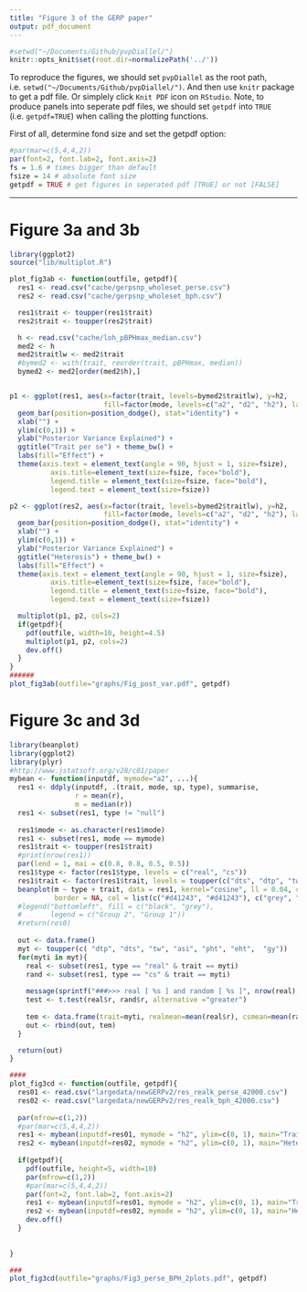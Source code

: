 ```yaml
---
title: "Figure 3 of the GERP paper"
output: pdf_document
---
```


```r
#setwd("~/Documents/Github/pvpDiallel/")
knitr::opts_knit$set(root.dir=normalizePath('../'))
```

To reproduce the figures, we should set `pvpDiallel` as the root path, i.e. `setwd("~/Documents/Github/pvpDiallel/")`. And then use `knitr` package to get a pdf file. Or simplely click `Knit PDF` icon on `RStudio`. Note, to produce panels into seperate pdf files, we should set `getpdf` into `TRUE` (i.e. `getpdf=TRUE`) when calling the plotting functions.

First of all, determine fond size and set the getpdf option:
```r
#par(mar=c(5,4,4,2))
par(font=2, font.lab=2, font.axis=2)
fs = 1.6 # times bigger than default
fsize = 14 # absolute font size
getpdf = TRUE # get figures in seperated pdf [TRUE] or not [FALSE]
```

--------------------------

# Figure 3a and 3b
```r

library(ggplot2)
source("lib/multiplot.R")

plot_fig3ab <- function(outfile, getpdf){
  res1 <- read.csv("cache/gerpsnp_wholeset_perse.csv")
  res2 <- read.csv("cache/gerpsnp_wholeset_bph.csv")

  res1$trait <- toupper(res1$trait)
  res2$trait <- toupper(res2$trait)

  h <- read.csv("cache/loh_pBPHmax_median.csv")
  med2 <- h
  med2$traitlw <- med2$trait
  #bymed2 <- with(trait, reorder(trait, pBPHmax, median))
  bymed2 <- med2[order(med2$h),]


p1 <- ggplot(res1, aes(x=factor(trait, levels=bymed2$traitlw), y=h2,
                       fill=factor(mode, levels=c("a2", "d2", "h2"), labels=c("A", "D", "k")))) + 
  geom_bar(position=position_dodge(), stat="identity") +
  xlab("") +
  ylim(c(0,1)) +
  ylab("Posterior Variance Explained") +
  ggtitle("Trait per se") + theme_bw() +
  labs(fill="Effect") +
  theme(axis.text = element_text(angle = 90, hjust = 1, size=fsize),
          axis.title=element_text(size=fsize, face="bold"),
          legend.title = element_text(size=fsize, face="bold"),
          legend.text = element_text(size=fsize))

p2 <- ggplot(res2, aes(x=factor(trait, levels=bymed2$traitlw), y=h2, 
                       fill=factor(mode, levels=c("a2", "d2", "h2"), labels=c("A", "D", "k")))) + 
  geom_bar(position=position_dodge(), stat="identity") +
  xlab("") +
  ylim(c(0,1)) +
  ylab("Posterior Variance Explained") +
  ggtitle("Heterosis") + theme_bw() +
  labs(fill="Effect") +
  theme(axis.text = element_text(angle = 90, hjust = 1, size=fsize),
          axis.title=element_text(size=fsize, face="bold"),
          legend.title = element_text(size=fsize, face="bold"),
          legend.text = element_text(size=fsize))

  multiplot(p1, p2, cols=2)
  if(getpdf){
    pdf(outfile, width=10, height=4.5)
    multiplot(p1, p2, cols=2)
    dev.off()
  }
}
######
plot_fig3ab(outfile="graphs/Fig_post_var.pdf", getpdf)
```

# Figure 3c and 3d

```r


library(beanplot)
library(ggplot2)
library(plyr)
#http://www.jstatsoft.org/v28/c01/paper
mybean <- function(inputdf, mymode="a2", ...){
  res1 <- ddply(inputdf, .(trait, mode, sp, type), summarise,
                r = mean(r),
                m = median(r))
  res1 <- subset(res1, type != "null")
  
  res1$mode <- as.character(res1$mode)
  res1 <- subset(res1, mode == mymode)
  res1$trait <- toupper(res1$trait)
  #print(nrow(res1))
  par(lend = 1, mai = c(0.8, 0.8, 0.5, 0.5))
  res1$type <- factor(res1$type, levels = c("real", "cs"))
  res1$trait <- factor(res1$trait, levels = toupper(c("dts", "dtp", "tw", "asi","pht", "eht", "gy")))
  beanplot(m ~ type + trait, data = res1, kernel="cosine", ll = 0.04, cex=1.5, side = "both", bw=0.02,
           border = NA, col = list(c("#d41243", "#d41243"), c("grey", "grey")), ...)
  #legend("bottomleft", fill = c("black", "grey"),
  #       legend = c("Group 2", "Group 1"))
  #return(res0)
  
  out <- data.frame()
  myt <- toupper(c( "dtp", "dts", "tw", "asi", "pht", "eht",  "gy"))
  for(myti in myt){
    real <- subset(res1, type == "real" & trait == myti)
    rand <- subset(res1, type == "cs" & trait == myti)
    
    message(sprintf("###>>> real [ %s ] and random [ %s ]", nrow(real), nrow(rand)))
    test <- t.test(real$r, rand$r, alternative ="greater")
    
    tem <- data.frame(trait=myti, realmean=mean(real$r), csmean=mean(rand$r), pval=test$p.value)
    out <- rbind(out, tem)
  }

  return(out)
}

####
plot_fig3cd <- function(outfile, getpdf){
  res01 <- read.csv("largedata/newGERPv2/res_realk_perse_42000.csv")
  res02 <- read.csv("largedata/newGERPv2/res_realk_bph_42000.csv")
  
  par(mfrow=c(1,2))
  #par(mar=c(5,4,4,2))
  res1 <- mybean(inputdf=res01, mymode = "h2", ylim=c(0, 1), main="Trait per se", ylab="Cross-validation Accuracy")
  res2 <- mybean(inputdf=res02, mymode = "h2", ylim=c(0, 1), main="Heterosis (BPH)", ylab="Cross-validation Accuracy")
  
  if(getpdf){
    pdf(outfile, height=5, width=10)
    par(mfrow=c(1,2))
    #par(mar=c(5,4,4,2))
    par(font=2, font.lab=2, font.axis=2)
    res1 <- mybean(inputdf=res01, mymode = "h2", ylim=c(0, 1), main="Trait per se", ylab="Cross-validation Accuracy")
    res2 <- mybean(inputdf=res02, mymode = "h2", ylim=c(0, 1), main="Heterosis (BPH)", ylab="Cross-validation Accuracy")
    dev.off()
  }
  
  
}

###
plot_fig3cd(outfile="graphs/Fig3_perse_BPH_2plots.pdf", getpdf)


```


